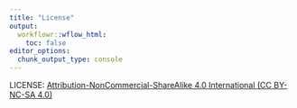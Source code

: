 ```yaml
---
title: "License"
output:
  workflowr::wflow_html:
    toc: false
editor_options:
  chunk_output_type: console
---
```


LICENSE: [Attribution-NonCommercial-ShareAlike 4.0 International (CC BY-NC-SA 4.0)](https://creativecommons.org/licenses/by-nc-sa/4.0/)
